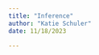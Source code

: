 ```yaml
---
title: "Inference"
author: "Katie Schuler"
date: 11/18/2023

---
```


::: {.callout-warning title="Under Construction"}
:::